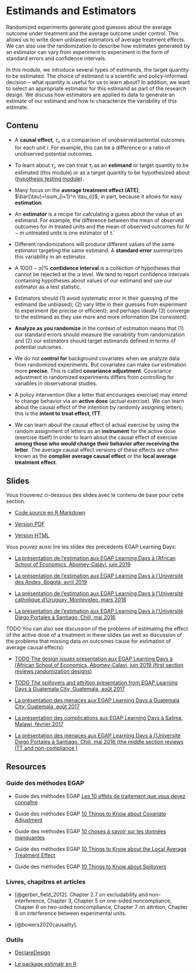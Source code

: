 # Estimands and Estimators {.tabset}

Randomized experiments generate good guesses about the average outcome under treatment and the average outcome under control.  This allows us to write down unbiased estimators of average treatment effects.  We can also use the randomization to describe how estimates generated by an estimator can vary from experiment to experiment in the form of standard errors and confidence intervals.

In this module, we introduce several types of estimands, the target quantity to be estimated.  The choice of estimand is a scientific and policy-informed decision -- what quantity is useful for us to learn about?  In addition, we want to select an appropriate estimator for this estimand as part of the research design.  We discuss how estimators are applied to data to generate an estimate of our estimand and how to characterize the variability of this estimate.   


## Contenu

- A **causal effect**, $\tau_i$, is a comparison of unobserved potential outcomes for each unit $i$.  For example, this can be a difference or a ratio of unobserved potential outcomes.  

- To learn about $\tau_{i}$, we can treat $\tau_{i}$ as an **estimand** or target quantity to be estimated (this module) or as a target quantity to be hypothesized about ([hypothesis testing module](hypothesis-testing.html)).

- Many focus on the **average treatment effect (ATE)**, $\bar{\tau}=\sum_{i=1}^n
   \tau_{i}$, in part, because it allows for easy **estimation**.

- An **estimator** is a recipe for calculating a guess about the value of an estimand. For example, the difference between the mean of observed outcomes for $m$ treated units and the mean of observed outcomes for $N-m$ untreated units is one estimator of $\bar{\tau}$. 

- Different randomizations will produce different values of the same estimator targeting the same estimand. A **standard error** summarizes this variability in an estimator.

- A $100(1-\alpha)$% **confidence interval** is a collection of hypotheses that cannot be rejected at the $\alpha$ level. We tend to report confidence intervals containing hypotheses about values of our estimand and use our estimator as a test statistic.

- Estimators should (1) avoid systematic error in their guessing of the estimand (be unbiased); (2) vary little in their guesses from experiment to experiment (be precise or efficient); and perhaps ideally (3) converge to the estimand as they use more  and more information (be consistent).

 - **Analyze as you randomize** in the context of estimation means that (1) our standard errors should measure the variability from randomization and (2) our estimators should target estimands defined in terms of potential outcomes.

 - We do not **control for** background covariates when we analyze data from randomized experiments. But covariates can make our estimation more **precise**. This is called **covariance adjustment**. Covariance adjustment in randomized experiments differs from controlling for variables in observational studies.

 - A policy intervention (like a letter that encourages exercise) may *intend* to change behavior via an **active dose** (actual exercise). We can learn about the causal effect of the intention by randomly assigning letters; this is the **intent to treat effect, ITT**. 
 
 - We can learn about the causal effect of actual exercise by using the random assignment of letters as an **instrument** for the active dose (exercise itself) in order to learn about the causal effect of exercise **among those who would change their behavior after receiving the letter**. The average causal effect versions of these effects are often known as the **complier average causal effect** or the **local average treatment effect**.



## Slides

Vous trouverez ci-dessous des slides avec le contenu de base pour cette section.

- [Code source en R Markdown](https://egap.github.io/learningdays-resources/Slides/estimation-slides.Rmd)

- [Version PDF](https://egap.github.io/learningdays-resources/Slides/estimation-slides.pdf)

- [Version HTML](https://egap.github.io/learningdays-resources/Slides/estimation-slides.html)

Vous pouvez aussi lire les slides des précédents EGAP Learning Days:

 - [La présentation de l'estimation aux EGAP Learning Days à l'African School of Economics, Abomey-Calavi, juin 2019](https://egap.github.io/learningdays-resources/Slides/Examples/estimation-benin.pdf)

 - [La présentation de l'estimation aux EGAP Learning Days à l'Université des Andes, Bogotá, avril 2019](https://egap.github.io/learningdays-resources/Slides/Examples/estimation-bogota.pdf)

 - [La présentation de l'estimation aux EGAP Learning Days à l'Université catholique d'Uruguay, Montevideo, mars 2018](https://egap.github.io/learningdays-resources/Slides/Examples/estimation-montevideo.pdf)

 - [La présentation de l'estimation aux EGAP Learning Days à l'Université Diego Portales à Santiago, Chili, mai 2016](https://egap.github.io/learningdays-resources/Slides/Examples/estimation-santiago.pdf)

TODO You can also see discussion of the problems of estimating the effect of the active dose of a treatment in these slides (as well as discussion of the problems that missing data on outcomes cause for estimation of average causal effects):

- [TODO The design issues presentation aux EGAP Learning Days à l'African School of Economics, Abomey-Calavi, juin 2019 (first section reviews randomization designs)](https://egap.github.io/learningdays-resources/Slides/Examples/threats-benin.pdf)

- [TODO The spillovers and attrition presentation from EGAP Learning Days à Guatemala City, Guatemala, août 2017](https://egap.github.io/learningdays-resources/Slides/Examples/spillovers_attrition-guatemala.pdf)

- [La présentation des menaces aux EGAP Learning Days à Guatemala City, Guatemala, août 2017](https://egap.github.io/learningdays-resources/Slides/Examples/threats-guatemala.pdf)

- [La présentation des complications aux EGAP Learning Days à Salima, Malawi, février 2017](https://egap.github.io/learningdays-resources/Slides/Examples/complications-malawi.pdf)

- [La présentation des menaces aux EGAP Learning Days à l'Université Diego Portales à Santiago, Chili, mai 2016 (the middle section reviews ITT and non-compliance )](https://egap.github.io/learningdays-resources/Slides/Examples/threats-santiago.pdf)


## Resources

### Guide des méthodes EGAP

 - Guide des méthodes EGAP [Les 10 effets de traitement que vous devez connaître](https://egap.org/resource/10-types-of-treatment-effect-you-should-know-about/)

 - Guide des méthodes EGAP [10 Things to Know about Covariate Adjustment](https://egap.org/resource/10-things-to-know-about-covariate-adjustment/)

 - Guide des méthodes EGAP [10 choses à savoir sur les données manquantes](https://egap.org/resource/10-things-to-know-about-missing-data/)

 - Guide des méthodes EGAP [10 Things to Know about the Local Average Treatment Effect](https://egap.org/resource/10-things-to-know-about-the-local-average-treatment-effect/)

 - Guide des méthodes EGAP [10 Things to Know about Spillovers](https://egap.org/resource/10-things-to-know-about-spillovers/)

### Livres, chapitres et articles

 - [@gerber_field_2012]. Chapter 2.7 on excludability and non-interference, Chapter 3, Chapter 5 on one-sided noncompliance, Chapter 6 on two-sided noncompliance, Chapter 7 on attrition, Chapter 8 on interference between experimental units.

 - [@bowers2020causality].


### Outils

- [DeclareDesign](https://declaredesign.org)

- [Le package estimatr en R](https://declaredesign.org/r/estimatr/)

